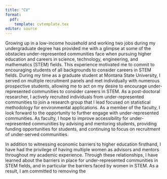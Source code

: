 ```yaml
---
title: "CV"
format: 
  pdf:
    template: cvtemplate.tex
editor: source
---
```


\begin{center}
\textbf{Statement on diversity, equity, and inclusion} 

Christian Stratton
\end{center}

Growing up in a low-income household and working two jobs during my undergraduate degree has provided me with a glimpse at some of the obstacles under-represented communities face when pursuing higher education and careers in science, technology, engineering, and mathematics (STEM) fields. This experience motivated me to commit to encouraging students of all backgrounds to consider careers in STEM fields. During my time as a graduate student at Montana State University, I served on multiple recruitment panels and met individually with numerous prospective students, allowing me to act on my desire to encourage under-represented communities to consider careers in STEM. As a post-doctoral researcher, I actively recruited individuals from under-represented communities to join a research group that I lead focused on statistical methodology for environmental applications. As a member of the faculty, I look forward to the opportunity to further engage with under-represented communities. As faculty, I hope to improve accessibility for under-represented communities by advising and mentoring students, providing funding opportunities for students, and continuing to focus on recruitment of under-served communities.

\vspace*{2mm}

In addition to witnessing economic barriers to higher education firsthand, I have had the privilege of having multiple women as advisors and mentors throughout my academic experience. Through these relationships, I have learned about the barriers in place for under-represented communities in STEM fields, and in particular the barriers faced by women in STEM. As a result, I am committed to removing the


<!-- As a result, I feel strongly that institutions of higher education have a responsibility to support all students, regardless of socio-economic background, race, identity, or religious affiliation, in their pursuit of higher education. During my time at Montana State University,  -->

<!-- As faculty, I look forward to  -->




<!-- STEAM day -->
<!-- had female advisors/bosses -->
<!-- JSM isolated statisticians workshop -->